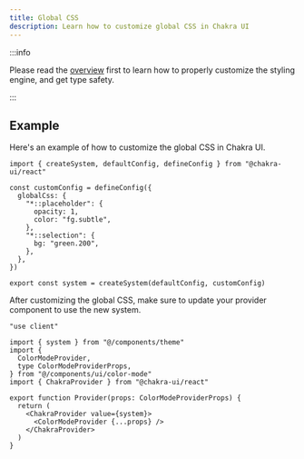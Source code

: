 ```yaml
---
title: Global CSS
description: Learn how to customize global CSS in Chakra UI
---
```


:::info

Please read the [overview](/docs/theming/customization/overview) first to learn
how to properly customize the styling engine, and get type safety.

:::

## Example

Here's an example of how to customize the global CSS in Chakra UI.

```tsx title="theme.ts"
import { createSystem, defaultConfig, defineConfig } from "@chakra-ui/react"

const customConfig = defineConfig({
  globalCss: {
    "*::placeholder": {
      opacity: 1,
      color: "fg.subtle",
    },
    "*::selection": {
      bg: "green.200",
    },
  },
})

export const system = createSystem(defaultConfig, customConfig)
```

After customizing the global CSS, make sure to update your provider component to
use the new system.

```tsx title="components/ui/provider.tsx" /value={system}/
"use client"

import { system } from "@/components/theme"
import {
  ColorModeProvider,
  type ColorModeProviderProps,
} from "@/components/ui/color-mode"
import { ChakraProvider } from "@chakra-ui/react"

export function Provider(props: ColorModeProviderProps) {
  return (
    <ChakraProvider value={system}>
      <ColorModeProvider {...props} />
    </ChakraProvider>
  )
}
```
